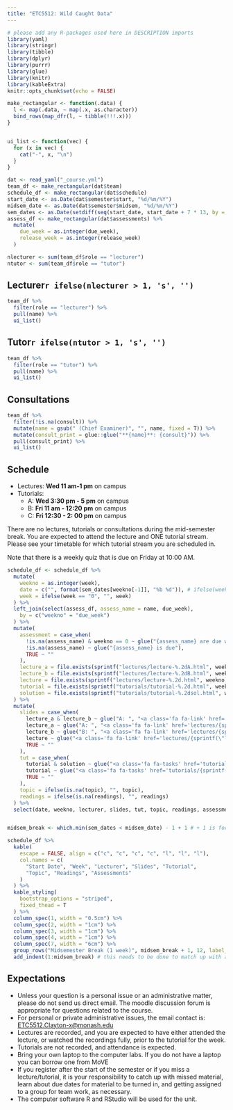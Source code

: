 ```yaml
---
title: "ETC5512: Wild Caught Data"
---
```


```r
# please add any R-packages used here in DESCRIPTION imports
library(yaml)
library(stringr)
library(tibble)
library(dplyr)
library(purrr)
library(glue)
library(knitr)
library(kableExtra)
knitr::opts_chunk$set(echo = FALSE)
```

```r
make_rectangular <- function(.data) {
  l <- map(.data, ~ map(.x, as.character))
  bind_rows(map_dfr(l, ~ tibble(!!!.x)))
}


ui_list <- function(vec) {
  for (x in vec) {
    cat("-", x, "\n")
  }
}
```

```r
dat <- read_yaml("_course.yml")
team_df <- make_rectangular(dat$team)
schedule_df <- make_rectangular(dat$schedule)
start_date <- as.Date(dat$semester$start, "%d/%m/%Y")
midsem_date <- as.Date(dat$semester$midsem, "%d/%m/%Y")
sem_dates <- as.Date(setdiff(seq(start_date, start_date + 7 * 13, by = 7), midsem_date), origin = "1970-01-01")
assess_df <- make_rectangular(dat$assessments) %>%
  mutate(
    due_week = as.integer(due_week),
    release_week = as.integer(release_week)
  )

nlecturer <- sum(team_df$role == "lecturer")
ntutor <- sum(team_df$role == "tutor")
```

## Lecturer`r ifelse(nlecturer > 1, 's', '')`

```r
team_df %>%
  filter(role == "lecturer") %>%
  pull(name) %>%
  ui_list()
```

## Tutor`r ifelse(ntutor > 1, 's', '')`

```r
team_df %>%
  filter(role == "tutor") %>%
  pull(name) %>%
  ui_list()
```

## Consultations

<!-- All consultations will be in using zoom. Check Moodle for the links. -->

```r
team_df %>%
  filter(!is.na(consult)) %>%
  mutate(name = gsub(" (Chief Examiner)", "", name, fixed = T)) %>%
  mutate(consult_print = glue::glue("**{name}**: {consult}")) %>%
  pull(consult_print) %>%
  ui_list()
```

## Schedule

-   Lectures: **Wed 11 am-1 pm** on campus
-   Tutorials:
    -   A: **Wed 3:30 pm - 5 pm** on campus
    -   B: **Fri 11 am - 12:20 pm** on campus
    -   C: **Fri 12:30 - 2: 00 pm** on campus

There are no lectures, tutorials or consultations during the mid-semester break. You are expected to attend the lecture and ONE tutorial stream. Please see your timetable for which tutorial stream you are scheduled in.

Note that there is a weekly quiz that is due on Friday at 10:00 AM.

```r
schedule_df <- schedule_df %>%
  mutate(
    weekno = as.integer(week),
    date = c("", format(sem_dates[weekno[-1]], "%b %d")), # ifelse(weekno != 0, format(sem_dates[weekno], "%b %d"), ""),
    week = ifelse(week == "0", "", week)
  ) %>%
  left_join(select(assess_df, assess_name = name, due_week),
    by = c("weekno" = "due_week")
  ) %>%
  mutate(
    assessment = case_when(
      !is.na(assess_name) & weekno == 0 ~ glue("{assess_name} are due weekly"),
      !is.na(assess_name) ~ glue("{assess_name} is due"),
      TRUE ~ ""
    ),
    lecture_a = file.exists(sprintf("lectures/lecture-%.2dA.html", weekno)),
    lecture_b = file.exists(sprintf("lectures/lecture-%.2dB.html", weekno)),
    lecture = file.exists(sprintf("lectures/lecture-%.2d.html", weekno)),
    tutorial = file.exists(sprintf("tutorials/tutorial-%.2d.html", weekno)),
    solution = file.exists(sprintf("tutorials/tutorial-%.2dsol.html", weekno))
  ) %>%
  mutate(
    slides = case_when(
      lecture_a & lecture_b ~ glue("A: ", "<a class='fa fa-link' href='lectures/{sprintf(\"lecture-%.2dA.html\", weekno)}' target='_blank'></a> <a class='fab fa-r-project' href='lectures/{sprintf(\"lecture-%.2dA.Rmd\", weekno)}' target='_blank'></a> <a class='fa fa-file-pdf' href='lectures/{sprintf(\"lecture-%.2dA.pdf\", weekno)}' target='_blank'></a>", " ; ", "B: ", "<a class='fa fa-link' href='lectures/{sprintf(\"lecture-%.2dB.html\", weekno)}' target='_blank'></a> <a class='fab fa-r-project' href='lectures/{sprintf(\"lecture-%.2dB.Rmd\", weekno)}' target='_blank'></a> <a class='fa fa-file-pdf' href='lectures/{sprintf(\"lecture-%.2dB.pdf\", weekno)}' target='_blank'></a>"),
      lecture_a ~ glue("A: ", "<a class='fa fa-link' href='lectures/{sprintf(\"lecture-%.2dA.html\", weekno)}' target='_blank'></a> <a class='fab fa-r-project' href='lectures/{sprintf(\"lecture-%.2dA.Rmd\", weekno)}' target='_blank'></a> <a class='fa fa-file-pdf' href='lectures/{sprintf(\"lecture-%.2dA.pdf\", weekno)}' target='_blank'></a>"),
      lecture_b ~ glue("B: ", "<a class='fa fa-link' href='lectures/{sprintf(\"lecture-%.2dB.html\", weekno)}' target='_blank'></a> <a class='fab fa-r-project' href='lectures/{sprintf(\"lecture-%.2dB.Rmd\", weekno)}' target='_blank'></a> <a class='fa fa-file-pdf' href='lectures/{sprintf(\"lecture-%.2dB.pdf\", weekno)}' target='_blank'></a>"),
      lecture ~ glue("<a class='fa fa-link' href='lectures/{sprintf(\"lecture-%.2d.html\", weekno)}' target='_blank'></a> <a class='fab fa-r-project' href='lectures/{sprintf(\"lecture-%.2d.Rmd\", weekno)}' target='_blank'></a> <a class='fa fa-file-pdf' href='lectures/{sprintf(\"lecture-%.2d.pdf\", weekno)}' target='_blank'></a>"),
      TRUE ~ ""
    ),
    tut = case_when(
      tutorial & solution ~ glue("<a class='fa fa-tasks' href='tutorials/{sprintf(\"tutorial-%.2d\", weekno)}.html' target='_blank'></a> <a class='fa fa-wrench' href='tutorials/{sprintf(\"tutorial-%.2d\", weekno)}.Rmd' target='_blank'></a> <a class='fa fa-lightbulb' href='tutorials/{sprintf(\"tutorial-%.2d\", weekno)}sol.html' target='_blank'></a> <a class='fa fa-laptop' href='tutorials/{sprintf(\"tutorial-%.2d\", weekno)}sol.Rmd' target='_blank'></a>&nbsp;<a class='fa fa-folder' href='tutorials/{sprintf(\"tutorial-%.2d\", weekno)}.zip' target='_blank'></a>"),
      tutorial ~ glue("<a class='fa fa-tasks' href='tutorials/{sprintf(\"tutorial-%.2d\", weekno)}.html' target='_blank'></a> <a class='fa fa-wrench' href='tutorials/{sprintf(\"tutorial-%.2d\", weekno)}.Rmd'  target='_blank'></a>&nbsp;<a class='fa fa-folder' href='tutorials/{sprintf(\"tutorial-%.2d\", weekno)}.zip' target='_blank'></a>"),
      TRUE ~ ""
    ),
    topic = ifelse(is.na(topic), "", topic),
    readings = ifelse(is.na(readings), "", readings)
  ) %>%
  select(date, weekno, lecturer, slides, tut, topic, readings, assessment)


midsem_break <- which.min(sem_dates < midsem_date) - 1 + 1 # + 1 is for the fix for when week 0 is added

schedule_df %>%
  kable(
    escape = FALSE, align = c("c", "c", "c", "c", "l", "l", "l"),
    col.names = c(
      "Start Date", "Week", "Lecturer", "Slides", "Tutorial",
      "Topic", "Readings", "Assessments"
    )
  ) %>%
  kable_styling(
    bootstrap_options = "striped",
    fixed_thead = T
  ) %>%
  column_spec(1, width = "0.5cm") %>%
  column_spec(2, width = "1cm") %>%
  column_spec(3, width = "1cm") %>%
  column_spec(4, width = "1cm") %>%
  column_spec(7, width = "6cm") %>%
  group_rows("Midsemester Break (1 week)", midsem_break + 1, 12, label_row_css = "background-color: #d9e1e8;") %>%
  add_indent(1:midsem_break) # this needs to be done to match up with above
```

## Expectations

-   Unless your question is a personal issue or an administrative matter, please do not send us direct email. The moodle discussion forum is appropriate for questions related to the course.
-   For personal or private administrative issues, the email contact is: [ETC5512.Clayton-x\@monash.edu](mailto:ETC5512.Clayton-x@monash.edu){.email}
-   Lectures are recorded, and you are expected to have either attended the lecture, or watched the recordings fully, prior to the tutorial for the week.
-   Tutorials are not recorded, and attendance is expected.
-   Bring your own laptop to the computer labs. If you do not have a laptop you can borrow one from MoVE
-   If you register after the start of the semester or if you miss a lecture/tutorial, it is your responsibility to catch up with missed material, learn about due dates for material to be turned in, and getting assigned to a group for team work, as necessary.
-   The computer software R and RStudio will be used for the unit.
